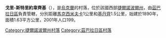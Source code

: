{{coord|49|34|42|N|25|54|53|E|scale:30000|display=title}}

'''戈里-斯特里約韋齊基'''（{{lang-uk|Гори-Стрийовецькі}}），是[[烏克蘭|烏克蘭]]的村落，位於該國西部[[捷爾諾波爾州|捷爾諾波爾州]]，由[[茲巴拉日區|茲巴拉日區]]負責管轄，分別距離[[馬克西米夫卡_(茲巴拉日區)|馬克西米夫卡]]1公里和[[基丹齊|基丹齊]]1.5公里，始建於1890年，面積1.63平方公里，2001年人口199。

{{DEFAULTSORT:Гори-Стрийовецькі}}
[[Category:捷爾諾波爾州村落|Category:捷爾諾波爾州村落]]
[[Category:茲巴拉日區村落|Category:茲巴拉日區村落]]


{{Ternopil-geo-stub}}